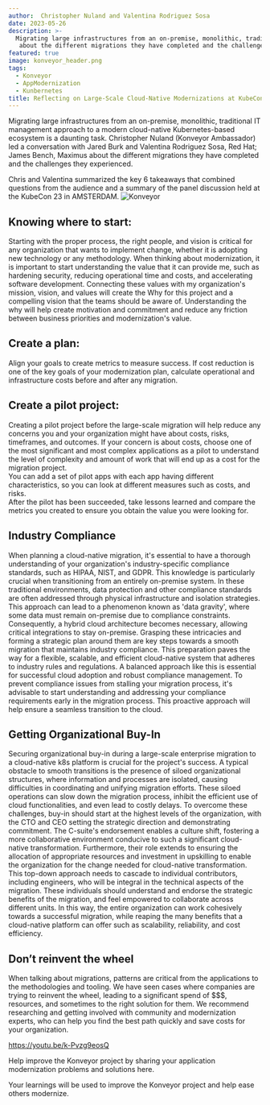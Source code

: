 ```yaml
---
author:  Christopher Nuland and Valentina Rodriguez Sosa
date: 2023-05-26
description: >-
  Migrating large infrastructures from an on-premise, monolithic, traditional IT management approach to a modern cloud-native Kubernetes-based ecosystem is a daunting task. Christopher Nuland (Konveyor Ambassador) led a conversation with Jared Burk and Valentina Rodriguez Sosa,  Red Hat; James Bench, Maximus
   about the different migrations they have completed and the challenges they experienced.
featured: true
image: konveyor_header.png
tags:
  - Konveyor
  - AppModernization
  - Kunbernetes
title: Reflecting on Large-Scale Cloud-Native Modernizations at KubeCon 23
---
```


Migrating large infrastructures from an on-premise, monolithic, traditional IT management approach
to a modern cloud-native Kubernetes-based ecosystem is a daunting task. 
Christopher Nuland (Konveyor Ambassador) led a conversation with Jared Burk and Valentina Rodriguez Sosa,  Red Hat; James Bench, Maximus 
about the different migrations they have completed and the challenges they experienced. 

Chris and Valentina summarized the key 6 takeaways that combined questions from the audience
and a summary of the panel discussion held at the KubeCon 23 in AMSTERDAM.
![Konveyor](konveyor_header.png)


## Knowing where to start:
Starting with the proper process, the right people, and vision is critical for any organization that wants to implement change,
whether it is adopting new technology or any methodology. When thinking about modernization, 
it is important to start understanding the value that it can provide me, such as hardening security,
reducing operational time and costs, and accelerating software development. 
Connecting these values with my organization's mission, vision, and values 
will create the Why for this project and a compelling vision that the teams should be aware of. 
Understanding the why will help create motivation and commitment and reduce any friction between business priorities and modernization's value.

## Create a plan:
Align your goals to create metrics to measure success. If cost reduction is one of the key goals of your modernization plan, 
calculate operational and infrastructure costs before and after any migration.

## Create a pilot project:
Creating a pilot project before the large-scale migration will help reduce any concerns you and your organization
 might have about costs, risks, timeframes, and outcomes. If your concern is about costs, choose one of the most significant 
 and most complex applications as a pilot to understand the level of complexity and amount of work that will end up as a cost for the migration project.  
 You can add a set of pilot apps with each app having different characteristics, so you can look at different measures such as costs, and risks.  
 After the pilot has been succeeded, take lessons learned and compare the metrics you created to ensure you obtain the value you were looking for. 

## Industry Compliance
When planning a cloud-native migration, it's essential to have a thorough understanding of your organization's industry-specific compliance standards, 
such as HIPAA, NIST, and GDPR. This knowledge is particularly crucial when transitioning from an entirely on-premise system.
In these traditional environments, data protection and other compliance standards are often addressed through physical infrastructure and isolation strategies.
This approach can lead to a phenomenon known as 'data gravity', where some data must remain on-premise due to compliance constraints.
Consequently, a hybrid cloud architecture becomes necessary, allowing critical integrations to stay on-premise.
Grasping these intricacies and forming a strategic plan around them are key steps towards a smooth migration that maintains industry compliance. 
This preparation paves the way for a flexible, scalable, and efficient cloud-native system that adheres to industry rules and regulations. 
A balanced approach like this is essential for successful cloud adoption and robust compliance management. 
To prevent compliance issues from stalling your migration process, it's advisable to start understanding 
and addressing your compliance requirements early in the migration process. 
This proactive approach will help ensure a seamless transition to the cloud.

## Getting Organizational Buy-In
Securing organizational buy-in during a large-scale enterprise migration to a cloud-native k8s platform is crucial for the project's success. 
A typical obstacle to smooth transitions is the presence of siloed organizational structures, where information and processes are isolated, 
causing difficulties in coordinating and unifying migration efforts. 
These siloed operations can slow down the migration process, inhibit the efficient use of cloud functionalities, 
and even lead to costly delays. To overcome these challenges, buy-in should start at the highest levels of the organization, 
with the CTO and CEO setting the strategic direction and demonstrating commitment. 
The C-suite's endorsement enables a culture shift, fostering a more collaborative environment conducive to such a significant cloud-native transformation. 
Furthermore, their role extends to ensuring the allocation of appropriate resources and investment in upskilling to enable the organization 
for the change needed for cloud-native transformation. 
This top-down approach needs to cascade to individual contributors, including engineers, who will be integral in the technical aspects of the migration. 
These individuals should understand and endorse the strategic benefits of the migration, and feel empowered to collaborate across different units. 
In this way, the entire organization can work cohesively towards a successful migration, while reaping the many benefits that a cloud-native platform 
can offer such as scalability, reliability, and cost efficiency.

## Don’t reinvent the wheel
When talking about migrations, patterns are critical from the applications to the methodologies and tooling. 
We have seen cases where companies are trying to reinvent the wheel, leading to a significant spend of $$$, resources, 
and sometimes to the right solution for them. We recommend researching and getting involved with community and modernization experts,
 who can help you find the best path quickly and save costs for your organization. 

https://youtu.be/k-Pvzg9eosQ

Help improve the Konveyor project by sharing your application modernization problems and solutions here. 

Your learnings will be used to improve the Konveyor project and help ease others modernize.
